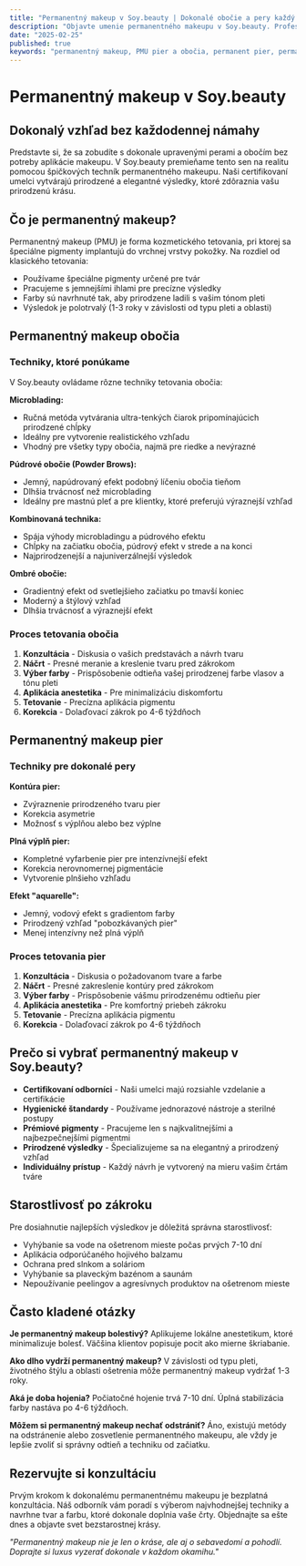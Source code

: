 ```yaml
---
title: "Permanentný makeup v Soy.beauty | Dokonalé obočie a pery každý deň"
description: "Objavte umenie permanentného makeupu v Soy.beauty. Profesionálne tetovanie obočia a pier, ktoré vám ušetrí čas a dodá sebavedomie. Prirodzené výsledky od certifikovaných odborníkov."
date: "2025-02-25"
published: true
keywords: "permanentný makeup, PMU pier a obočia, permanent pier, permanent obočia, tetovanie pier, tetovanie obočia, PMU brows, PMU lips, úprava obočia, farbenie obočia"
---
```


# Permanentný makeup v Soy.beauty

## Dokonalý vzhľad bez každodennej námahy

Predstavte si, že sa zobudíte s dokonale upravenými perami a obočím bez potreby aplikácie makeupu. V Soy.beauty premieňame tento sen na realitu pomocou špičkových techník permanentného makeupu. Naši certifikovaní umelci vytvárajú prirodzené a elegantné výsledky, ktoré zdôraznia vašu prirodzenú krásu.

## Čo je permanentný makeup?

Permanentný makeup (PMU) je forma kozmetického tetovania, pri ktorej sa špeciálne pigmenty implantujú do vrchnej vrstvy pokožky. Na rozdiel od klasického tetovania:

- Používame špeciálne pigmenty určené pre tvár
- Pracujeme s jemnejšími ihlami pre precízne výsledky
- Farby sú navrhnuté tak, aby prirodzene ladili s vašim tónom pleti
- Výsledok je polotrvalý (1-3 roky v závislosti od typu pleti a oblasti)

## Permanentný makeup obočia

### Techniky, ktoré ponúkame

V Soy.beauty ovládame rôzne techniky tetovania obočia:

**Microblading:**
- Ručná metóda vytvárania ultra-tenkých čiarok pripomínajúcich prirodzené chĺpky
- Ideálny pre vytvorenie realistického vzhľadu
- Vhodný pre všetky typy obočia, najmä pre riedke a nevýrazné

**Púdrové obočie (Powder Brows):**
- Jemný, napúdrovaný efekt podobný líčeniu obočia tieňom
- Dlhšia trvácnosť než microblading
- Ideálny pre mastnú pleť a pre klientky, ktoré preferujú výraznejší vzhľad

**Kombinovaná technika:**
- Spája výhody microbladingu a púdrového efektu
- Chĺpky na začiatku obočia, púdrový efekt v strede a na konci
- Najprirodzenejší a najuniverzálnejší výsledok

**Ombré obočie:**
- Gradientný efekt od svetlejšieho začiatku po tmavší koniec
- Moderný a štýlový vzhľad
- Dlhšia trvácnosť a výraznejší efekt

### Proces tetovania obočia

1. **Konzultácia** - Diskusia o vašich predstavách a návrh tvaru
2. **Náčrt** - Presné meranie a kreslenie tvaru pred zákrokom
3. **Výber farby** - Prispôsobenie odtieňa vašej prirodzenej farbe vlasov a tónu pleti
4. **Aplikácia anestetika** - Pre minimalizáciu diskomfortu
5. **Tetovanie** - Precízna aplikácia pigmentu
6. **Korekcia** - Dolaďovací zákrok po 4-6 týždňoch

## Permanentný makeup pier

### Techniky pre dokonalé pery

**Kontúra pier:**
- Zvýraznenie prirodzeného tvaru pier
- Korekcia asymetrie
- Možnosť s výplňou alebo bez výplne

**Plná výplň pier:**
- Kompletné vyfarbenie pier pre intenzívnejší efekt
- Korekcia nerovnomernej pigmentácie
- Vytvorenie plnšieho vzhľadu

**Efekt "aquarelle":**
- Jemný, vodový efekt s gradientom farby
- Prirodzený vzhľad "pobozkávaných pier"
- Menej intenzívny než plná výplň

### Proces tetovania pier

1. **Konzultácia** - Diskusia o požadovanom tvare a farbe
2. **Náčrt** - Presné zakreslenie kontúry pred zákrokom
3. **Výber farby** - Prispôsobenie vášmu prirodzenému odtieňu pier
4. **Aplikácia anestetika** - Pre komfortný priebeh zákroku
5. **Tetovanie** - Precízna aplikácia pigmentu
6. **Korekcia** - Dolaďovací zákrok po 4-6 týždňoch

## Prečo si vybrať permanentný makeup v Soy.beauty?

- **Certifikovaní odborníci** - Naši umelci majú rozsiahle vzdelanie a certifikácie
- **Hygienické štandardy** - Používame jednorazové nástroje a sterilné postupy
- **Prémiové pigmenty** - Pracujeme len s najkvalitnejšími a najbezpečnejšími pigmentmi
- **Prirodzené výsledky** - Špecializujeme sa na elegantný a prirodzený vzhľad
- **Individuálny prístup** - Každý návrh je vytvorený na mieru vašim črtám tváre

## Starostlivosť po zákroku

Pre dosiahnutie najlepších výsledkov je dôležitá správna starostlivosť:

- Vyhýbanie sa vode na ošetrenom mieste počas prvých 7-10 dní
- Aplikácia odporúčaného hojivého balzamu
- Ochrana pred slnkom a soláriom
- Vyhýbanie sa plaveckým bazénom a saunám
- Nepoužívanie peelingov a agresívnych produktov na ošetrenom mieste

## Často kladené otázky

**Je permanentný makeup bolestivý?**
Aplikujeme lokálne anestetikum, ktoré minimalizuje bolesť. Väčšina klientov popisuje pocit ako mierne škriabanie.

**Ako dlho vydrží permanentný makeup?**
V závislosti od typu pleti, životného štýlu a oblasti ošetrenia môže permanentný makeup vydržať 1-3 roky.

**Aká je doba hojenia?**
Počiatočné hojenie trvá 7-10 dní. Úplná stabilizácia farby nastáva po 4-6 týždňoch.

**Môžem si permanentný makeup nechať odstrániť?**
Áno, existujú metódy na odstránenie alebo zosvetlenie permanentného makeupu, ale vždy je lepšie zvoliť si správny odtieň a techniku od začiatku.

## Rezervujte si konzultáciu

Prvým krokom k dokonalému permanentnému makeupu je bezplatná konzultácia. Náš odborník vám poradí s výberom najvhodnejšej techniky a navrhne tvar a farbu, ktoré dokonale doplnia vaše črty. Objednajte sa ešte dnes a objavte svet bezstarostnej krásy.

*"Permanentný makeup nie je len o kráse, ale aj o sebavedomí a pohodlí. Doprajte si luxus vyzerať dokonale v každom okamihu."*
